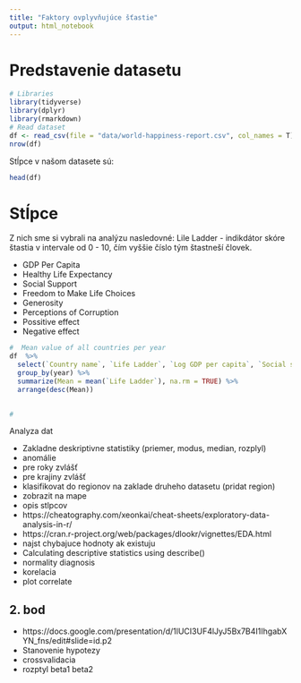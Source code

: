 ```yaml
---
title: "Faktory ovplyvňujúce šťastie"
output: html_notebook
---
```

# Predstavenie datasetu

```r
# Libraries
library(tidyverse)
library(dplyr)
library(rmarkdown)
# Read dataset
df <- read_csv(file = "data/world-happiness-report.csv", col_names = T)
nrow(df)
```
Stĺpce v našom datasete sú:

```r
head(df)
```

# Stĺpce

Z nich sme si vybrali na analýzu nasledovné:
Lile Ladder - indikdátor skóre štastia v intervale od 0 - 10, čím vyššie číslo tým štastneší človek.

- GDP Per Capita
- Healthy Life Expectancy
- Social Support
- Freedom to Make Life Choices
- Generosity
- Perceptions of Corruption 
- Possitive effect
- Negative effect

```r
#  Mean value of all countries per year
df  %>% 
  select(`Country name`, `Life Ladder`, `Log GDP per capita`, `Social support`, year) %>%
  group_by(year) %>%
  summarize(Mean = mean(`Life Ladder`), na.rm = TRUE) %>%
  arrange(desc(Mean))
  
```

```r
#
```
Analyza dat

- Zakladne deskriptivne statistiky (priemer, modus, median, rozplyl)
- anomálie 
- pre roky zvlášť
- pre krajiny zvlášť
- klasifikovat do regionov na zaklade druheho datasetu (pridat region)
- zobrazit na mape 
- opis stlpcov
- https://cheatography.com/xeonkai/cheat-sheets/exploratory-data-analysis-in-r/
- https://cran.r-project.org/web/packages/dlookr/vignettes/EDA.html
- najst chybajuce hodnoty ak existuju
- Calculating descriptive statistics using describe()
- normality diagnosis
- korelacia
- plot correlate


## 2. bod
- https://docs.google.com/presentation/d/1lUCI3UF4lJyJ5Bx7B4I1IhgabXYN_fns/edit#slide=id.p2
- Stanovenie hypotezy
- crossvalidacia 
- rozptyl beta1 beta2

